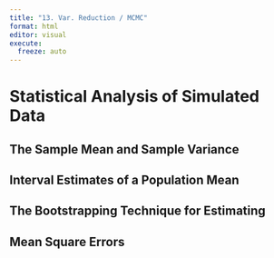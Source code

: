 ```yaml
---
title: "13. Var. Reduction / MCMC"
format: html
editor: visual
execute:
  freeze: auto
---
```


# Statistical Analysis of Simulated Data

## The Sample Mean and Sample Variance

## Interval Estimates of a Population Mean

## The Bootstrapping Technique for Estimating

## Mean Square Errors
